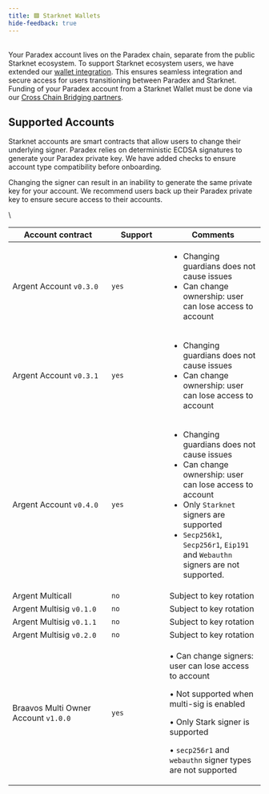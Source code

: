 ```yaml
---
title: 🟪 Starknet Wallets
hide-feedback: true
---
```

\
Your Paradex account lives on the Paradex chain, separate from the public Starknet ecosystem. To support Starknet ecosystem users, we have extended our [wallet integration](../../introduction/architecture-overview/wallet-integration). This ensures seamless integration and secure access for users transitioning between Paradex and Starknet. Funding of your Paradex account from a Starknet Wallet must be done via our [Cross Chain Bridging partners](cross-chain-bridging).

## Supported Accounts

Starknet accounts are smart contracts that allow users to change their underlying signer. Paradex relies on deterministic ECDSA signatures to generate your Paradex private key. We have added checks to ensure account type compatibility before onboarding.

<Warning>
Changing the signer can result in an inability to generate the same private key for your account. We recommend users back up their Paradex private key to ensure secure access to their accounts.
</Warning>

\\

<table><thead><tr><th width="182">Account contract</th><th width="100">Support</th><th>Comments</th></tr></thead><tbody><tr><td>Argent Account <code>v0.3.0</code></td><td><code>yes</code></td><td><ul><li>Changing guardians does not cause issues</li><li>Can change ownership: user can lose access to account</li></ul></td></tr><tr><td>Argent Account <code>v0.3.1</code></td><td><code>yes</code></td><td><ul><li>Changing guardians does not cause issues</li><li>Can change ownership: user can lose access to account</li></ul></td></tr><tr><td>Argent Account <code>v0.4.0</code></td><td><code>yes</code></td><td><ul><li>Changing guardians does not cause issues</li><li>Can change ownership: user can lose access to account</li><li>Only <code>Starknet</code> signers are supported</li><li><code>Secp256k1</code>, <code>Secp256r1</code>, <code>Eip191</code> and <code>Webauthn</code> signers are not supported.</li></ul></td></tr><tr><td>Argent Multicall</td><td><code>no</code></td><td>Subject to key rotation</td></tr><tr><td>Argent Multisig <code>v0.1.0</code></td><td><code>no</code></td><td>Subject to key rotation</td></tr><tr><td>Argent Multisig <code>v0.1.1</code></td><td><code>no</code></td><td>Subject to key rotation</td></tr><tr><td>Argent Multisig <code>v0.2.0</code></td><td><code>no</code></td><td>Subject to key rotation</td></tr><tr><td>Braavos Multi Owner Account <code>v1.0.0</code></td><td><code>yes</code></td><td><p>• Can change signers: user can lose access to account</p><p>• Not supported when multi-sig is enabled</p><p>• Only Stark signer is supported</p><p>• <code>secp256r1</code> and <code>webauthn</code> signer types are not supported</p></td></tr></tbody></table>
